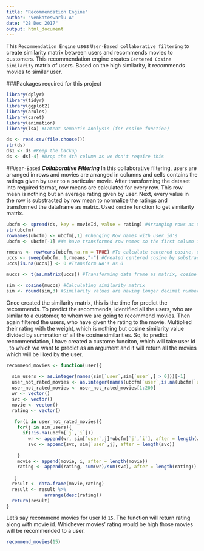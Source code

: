 ```yaml
---
title: "Recommendation Engine"
author: "Venkateswarlu A"
date: "28 Dec 2017"
output: html_document
---
```

This `Recommendation Engine` uses `User-Based collaborative filtering` to create similarity matrix between users and recommends movies to customers. This recommendation engine creates `Centered Cosine similarity` matrix of users. Based on the high similarity, it recommends movies to similar user.   

###Packages required for this project
```r
library(dplyr)
library(tidyr)
library(ggplot2)
library(arules)
library(caret)
library(animation)
library(lsa) #Latent semantic analysis (for cosine function)
```

```r
ds <- read.csv(file.choose())
str(ds)
ds1 <- ds #Keep the backup
ds <- ds[-4] #Drop the 4th column as we don't require this
```

##`User-Based` ***Collaborative Filtering***
In this collaborative filtering, users are arranged in rows and movies are arranged in columns and cells contains the ratings given by user to a particular movie. After transforming the dataset into required format, row means are calculated for every row. This row mean is nothing but an average rating given by user. Next, every value in the row is substracted by row mean to normalize the ratings and transformed the dataframe as matrix. Used `cosine` function to get similarity matrix.  

```r
ubcfm <- spread(ds, key = movieId, value = rating) #Arranging rows as users, columns as movies and ratings are cell values
str(ubcfm)
rownames(ubcfm) <- ubcfm[,1] #Changing Row names with user id's
ubcfm <- ubcfm[-1] #We have transformed row names so the first column is no longer needed

rmeans <- rowMeans(ubcfm,na.rm = TRUE) #To calculate centered cosine, calculate row means
uccs <- sweep(ubcfm, 1,rmeans,"-") #Created centered cosine by substracting every row value with respective row mean
uccs[is.na(uccs)] <- 0 #Transform NA's as 0

muccs <- t(as.matrix(uccs)) #Transforming data frame as matrix, cosine will accept vectors or matrix

sim <- cosine(muccs) #Calculating similarity matrix
sim <- round(sim,3) #Similarity values are having longer decimal numbers, so rouding to 3 decimal point
```

Once created the similarity matrix, this is the time for predict the recommends. To predict the recommends, identified all the users, who are similar to a customer, to whom we are going to recommend movies. Then again filtered the users, who have given the rating to the movie. Multiplied their rating with the weight, which is nothing but cosine similarity value divided by summation of all the cosine similarities. So, to predict recommendation, I have created a custome funciton, which will take user Id , to which we want to predict as an argument and it will return all the movies which will be liked by the user.
```r
recommend_movies <- function(user){
  
  sim_users <- as.integer(names(sim[`user`,sim[`user`,] > 0]))[-1]
  user_not_rated_movies <- as.integer(names(ubcfm[`user`,is.na(ubcfm[`user`,])]))
  user_not_rated_movies <- user_not_rated_movies[1:200]
  wr <- vector()
  svc <- vector()
  movie <- vector()
  rating <- vector()
 
   for(i in user_not_rated_movies){
    for(j in sim_users){
      if(!is.na(ubcfm[`j`,`i`]))
        wr <- append(wr, sim[`user`,j]*ubcfm[`j`,`i`], after = length(wr))
        svc <- append(svc, sim[`user`,j], after = length(svc))
      
    }
    movie <- append(movie, i, after = length(movie))
    rating <- append(rating, sum(wr)/sum(svc), after = length(rating))
    
   }
  result <- data.frame(movie,rating)
  result <- result %>%
              arrange(desc(rating))
  return(result)
}
```
Let's say recommend movies for user Id `15`. The function will return rating along with movie id. Whichever movies' rating would be high those movies will be recommended to a user.
```r

recommend_movies(15)
```